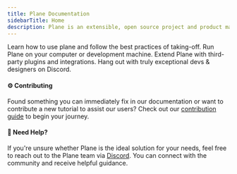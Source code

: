 ```yaml
---
title: Plane Documentation
sidebarTitle: Home
description: Plane is an extensible, open source project and product management tool. It allows users to start with a basic task tracking tool and gradually adopt various project management frameworks like Agile, Waterfall, and many more.
---
```


<CardGroup cols={2}>
  <Card title="Quick Start" icon="arrow-pointer" href="/introduction/quickstart">
    Learn how to use plane and follow the best practices of taking-off.
  </Card>
  <Card title="Self-host Plane" icon="objects-column" href="/self-hosting/overview">
    Run Plane on your computer or development machine.
  </Card>
  <Card title="Integrations" icon="boxes-stacked" href ="/plane-integrations/about">
    Extend Plane with third-party plugins and integrations.
  </Card>
  <Card title="Community" icon="discord" href="https://discord.com/invite/A92xrEGCge">
    Hang out with truly exceptional devs & designers on Discord.
  </Card>
</CardGroup>

#### ⚙️ Contributing
Found something you can immediately fix in our documentation or want to contribute a new tutorial to assist our users? Check out our [contribution guide](https://github.com/makeplane/docs-v2/blob/master/CONTRIBUTING.md) to begin your journey.

#### 🤔 Need Help?
If you're unsure whether Plane is the ideal solution for your needs, feel free to reach out to the Plane team via [Discord](https://discord.com/invite/A92xrEGCge). You can connect with the community and receive helpful guidance.